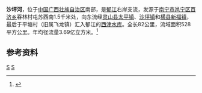 {{Otheruses|沙坪河|other=同名或類似名的其它條目描述}}
{{Infobox River
  | river_name      = 沙坪河
  | image_name      =
  | image_size      = 
  | caption         = 
  | origin          = [[广西壮族自治区|广西壮族自治区]][[南宁市|南宁市]][[邕宁区|邕宁区]][[百济乡|百济乡]]屯苏
  | mouth           = 广西壮族自治区[[横县|横县]][[新福镇|新福镇]]平塘村[[西津水库|西津水库]]{{coord|22|38|26|N|109|04|10|E}}
  | basin_countries = 广西南宁市邕宁区、灵山县、横县
  | length          = 82 km
  | elevation       = 
  | mouth_elevation = 
  | discharge       = 
  | watershed       = 528 km<sup>2</sup>
}}
'''沙坪河'''，位于[[中国|中国]][[广西壮族自治区|广西壮族自治区]]南部，是[[郁江_(西江支流)|郁江]]右岸支流，发源于[[南宁市|南宁市]][[邕宁区|邕宁区]][[百济乡|百济乡]]吞林村屯苏西南1.5千米处，向东流经[[灵山县|灵山县]][[太平镇_(灵山县)|太平镇]]、[[沙坪镇_(灵山县)|沙坪镇]]和[[横县|横县]][[新福镇|新福镇]]，最后于平塘村（旧属飞龙镇）汇入郁江的[[西津水库|西津水库]]。全长82公里，流域面积528平方公里。年均径流量3.69亿立方米。<ref name="中国河湖大典">{{cite book zh |author=《[[中国河湖大典|中国河湖大典]]》编纂委员会 |title=《中国河湖大典·珠江卷》 |format=M |edition=1 |location=北京 |publisher=中国水利水电出版社 |date=2013年1月 |pages=164页 |id= ISBN 978-7-5170-0561-2}}</ref>
==参考资料==
{{reflist}}
[[Category:鬱江水系|S]]
[[Category:广西河流|S]]